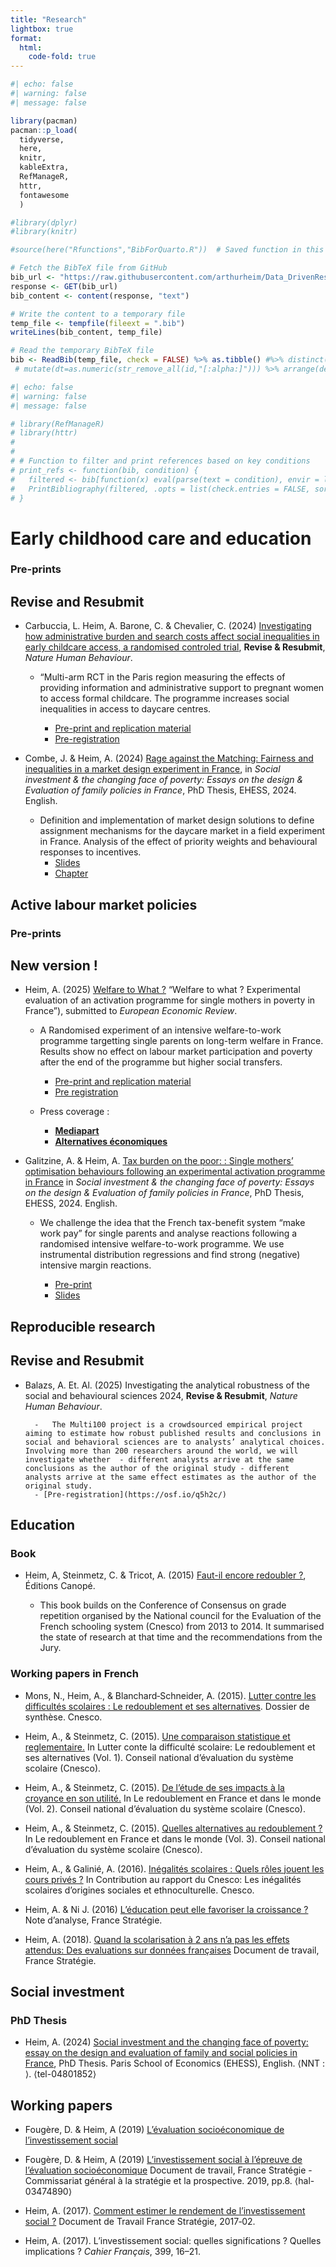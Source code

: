 ```yaml
---
title: "Research"
lightbox: true
format:
  html:
    code-fold: true
---
```


```r
#| echo: false
#| warning: false
#| message: false

library(pacman)
pacman::p_load(
  tidyverse,
  here,
  knitr,
  kableExtra,
  RefManageR,
  httr,
  fontawesome
  )

#library(dplyr)
#library(knitr)

#source(here("Rfunctions","BibForQuarto.R"))  # Saved function in this file

# Fetch the BibTeX file from GitHub
bib_url <- "https://raw.githubusercontent.com/arthurheim/Data_DrivenResume/main/Data/publi_heim.bib"
response <- GET(bib_url)
bib_content <- content(response, "text")

# Write the content to a temporary file
temp_file <- tempfile(fileext = ".bib")
writeLines(bib_content, temp_file)

# Read the temporary BibTeX file
bib <- ReadBib(temp_file, check = FALSE) %>% as.tibble() #%>% distinct(title,.keep_all = TRUE) %>% 
 # mutate(dt=as.numeric(str_remove_all(id,"[:alpha:]"))) %>% arrange(desc(dt))

```

```r
#| echo: false
#| warning: false
#| message: false

# library(RefManageR)
# library(httr)
# 
# 
# # Function to filter and print references based on key conditions
# print_refs <- function(bib, condition) {
#   filtered <- bib[function(x) eval(parse(text = condition), envir = list(key = x$key))]
#   PrintBibliography(filtered, .opts = list(check.entries = FALSE, sorting = "ydnt"))
# }
```

# Early childhood care and education

### Pre-prints

::: {.callout-note}
## Revise and Resubmit 

-   Carbuccia, L. Heim, A. Barone, C. & Chevalier, C. (2024) [Investigating how administrative burden and search costs affect social inequalities in early childcare access, a randomised controled trial](https://osf.io/rh7eb/?view_only=ef7409ac646544eaac946374de134892), **Revise & Resubmit**, *Nature Human Behaviour*.

    -   "Multi-arm RCT in the Paris region measuring the effects of providing information and administrative support to pregnant women to access formal childcare. The programme increases social inequalities in access to daycare centres.

        -   [Pre-print and replication material](https://osf.io/rh7eb/?view_only=ef7409ac646544eaac946374de134892)
        -   [Pre-registration](https://www.socialscienceregistry.org/trials/9901)
:::


-   Combe, J. & Heim, A. (2024) [Rage against the Matching: Fairness and inequalities in a market design experiment in France](https://www.dropbox.com/scl/fi/7r9c1lglfu04naqnbad4c/CombeHeim2024.pdf?rlkey=44rkwhus5nwj9kjq0gn0l4w9b&dl=0 "Rage against the Matching: Fairness and inequalities in a market design experiment in France"), in *Social investment & the changing face of poverty: Essays on the design & Evaluation of family policies in France*, PhD Thesis, EHESS, 2024. English.

    -   Definition and implementation of market design solutions to define assignment mechanisms for the daycare market in a field experiment in France. Analysis of the effect of priority weights and behavioural responses to incentives.
        -   [Slides](https://www.dropbox.com/scl/fi/4pvg0chbiwtevwiil5re5/RATM_EN092024.pdf?rlkey=o67gk9trd2pqof8jh6mjjpbz7&dl=0)
        -   [Chapter](https://www.dropbox.com/scl/fi/7r9c1lglfu04naqnbad4c/CombeHeim2024.pdf?rlkey=44rkwhus5nwj9kjq0gn0l4w9b&dl=0)

## Active labour market policies

### Pre-prints

::: callout-tip
## New version !

-   Heim, A. (2025) [Welfare to What ?](https://osf.io/y8stq) "Welfare to what ? Experimental evaluation of an activation programme for single mothers in poverty in France"), submitted to *European Economic Review*.

    -   A Randomised experiment of an intensive welfare-to-work programme targetting single parents on long-term welfare in France. Results show no effect on labour market participation and poverty after the end of the programme but higher social transfers.

        -   [Pre-print and replication material](https://osf.io/qhazf/)
        -   [Pre registration](https://www.socialscienceregistry.org/trials/5930)

    -   Press coverage :

        -   [**Mediapart**](https://www.mediapart.fr/journal/economie-et-social/120125/reforme-du-rsa-la-menace-de-marginaliser-des-publics-deja-vulnerables)
        -   [**Alternatives économiques**](https://www.alternatives-economiques.fr/rsa-conditionne-preuve-trois-ca-ne-marche/00113744)
:::

-   Galitzine, A. & Heim, A. [Tax burden on the poor: : Single mothers’ optimisation behaviours following an experimental activation programme in France](https://www.dropbox.com/scl/fi/xdhov425ez5n1jcxl053r/GalitzineHeim2024.pdf?rlkey=pdun971icjt4biq7ikwrm2ji1&dl=0) in *Social investment & the changing face of poverty: Essays on the design & Evaluation of family policies in France*, PhD Thesis, EHESS, 2024. English.

    -   We challenge the idea that the French tax-benefit system "make work pay" for single parents and analyse reactions following a randomised intensive welfare-to-work programme. We use instrumental distribution regressions and find strong (negative) intensive margin reactions.

        -   [Pre-print](https://www.dropbox.com/scl/fi/xdhov425ez5n1jcxl053r/GalitzineHeim2024.pdf?rlkey=pdun971icjt4biq7ikwrm2ji1&dl=0)
        -   [Slides](https://www.dropbox.com/scl/fi/9dbpmcefmout7rwrwqvt6/TaxBurdenEnShort.pdf?rlkey=omrpuo36dge0phkd2havhxo5p&dl=0)

## Reproducible research

::: {.callout-note}
## Revise and Resubmit 

- Balazs, A. Et. Al. (2025) Investigating the analytical robustness of the social and behavioural sciences 2024, **Revise & Resubmit**, *Nature Human Behaviour*.

        -   The Multi100 project is a crowdsourced empirical project aiming to estimate how robust published results and conclusions in social and behavioral sciences are to analysts’ analytical choices. Involving more than 200 researchers around the world, we will investigate whether  - different analysts arrive at the same conclusions as the author of the original study - different analysts arrive at the same effect estimates as the author of the original study.
        - [Pre-registration](https://osf.io/q5h2c/)
:::


## Education

### Book

-   Heim, A, Steinmetz, C. & Tricot, A. (2015) [Faut-il encore redoubler ?](https://www.reseau-canope.fr/notice/faut-il-encore-redoubler.html), Éditions Canopé.

    -   This book builds on the Conference of Consensus on grade repetition organised by the National council for the Evaluation of the French schooling system (Cnesco) from 2013 to 2014. It summarised the state of research at that time and the recommendations from the Jury.

### Working papers in French

-   Mons, N., Heim, A., & Blanchard‐Schneider, A. (2015). [Lutter contre les difficultés scolaires : Le redoublement et ses alternatives](https://hal.science/hal-04623894v1). Dossier de synthèse. Cnesco.

-   Heim, A., & Steinmetz, C. (2015). [Une comparaison statistique et reglementaire.](https://www.cnesco.fr/wp-content/uploads/2015/01/partie_1.pdf) In Lutter conte la difficulté scolaire: Le redoublement et ses alternatives (Vol. 1). Conseil national d’évaluation du système scolaire (Cnesco).

-   Heim, A., & Steinmetz, C. (2015). [De l’étude de ses impacts à la croyance en son utilité.](https://www.cnesco.fr/wp-content/uploads/2015/01/part_2.pdf) In Le redoublement en France et dans le monde (Vol. 2). Conseil national d’évaluation du système scolaire (Cnesco).

-   Heim, A., & Steinmetz, C. (2015). [Quelles alternatives au redoublement ?](https://www.cnesco.fr/wp-content/uploads/2015/01/partie_3.pdf) In Le redoublement en France et dans le monde (Vol. 3). Conseil national d’évaluation du système scolaire (Cnesco).

-   Heim, A., & Galinié, A. (2016). [Inégalités scolaires : Quels rôles jouent les cours privés ?](https://www.cnesco.fr/wp-content/uploads/2016/09/heim_galine_solo1.pdf) In Contribution au rapport du Cnesco: Les inégalités scolaires d’origines sociales et ethnoculturelle. Cnesco.

-   Heim, A. & Ni J. (2016) [L'éducation peut elle favoriser la croissance ?](https://www.strategie.gouv.fr/publications/leducation-favoriser-croissance) Note d'analyse, France Stratégie.

-   Heim, A. (2018). [Quand la scolarisation à 2 ans n’a pas les effets attendus: Des evaluations sur données françaises](https://www.strategie.gouv.fr/sites/strategie.gouv.fr/files/atoms/files/dt-scolarisation-precoce-2-ans-janvier.pdf) Document de travail, France Stratégie.

## Social investment

### PhD Thesis

-   Heim, A. (2024) [Social investment and the changing face of poverty: essay on the design and evaluation of family and social policies in France](https://hal.science/tel-04801852), PhD Thesis. Paris School of Economics (EHESS), English. ⟨NNT : ⟩. ⟨tel-04801852⟩

## Working papers

-   Fougère, D. & Heim, A (2019) [L'évaluation socioéconomique de l'investissement social](https://hal.science/hal-03456048v1)

-   Fougère, D. & Heim, A (2019) [L'investissement social à l'épreuve de l'évaluation socioéconomique](https://hal.science/hal-03474890v1) Document de travail, France Stratégie - Commissariat général à la stratégie et la prospective. 2019, pp.8. ⟨hal-03474890⟩

-   Heim, A. (2017). [Comment estimer le rendement de l’investissement social ?](https://www.strategie.gouv.fr/sites/strategie.gouv.fr/files/atoms/files/fs_dt2017-02_rendement_investissement_social.pdf) Document de Travail France Stratégie, 2017‐02.

-   Heim, A. (2017). L’investissement social: quelles significations ? Quelles implications ? *Cahier Français*, 399, 16–21.
